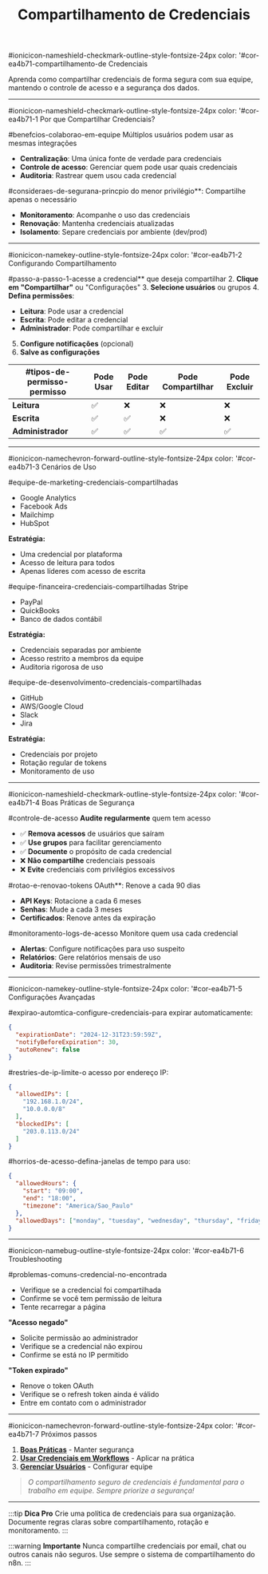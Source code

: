 ﻿---
sidebar_position: 3
title: Compartilhamento de Credenciais
description: Como compartilhar credenciais de forma segura com sua equipe no n8n
keywords: [n8n, credenciais, compartilhamento, equipe, colaboração, segurança]
---


#ionicicon-nameshield-checkmark-outline-style-fontsize-24px color: '#cor-ea4b71-compartilhamento-de Credenciais

Aprenda como compartilhar credenciais de forma segura com sua equipe, mantendo o controle de acesso e a segurança dos dados.

---

#ionicicon-nameshield-checkmark-outline-style-fontsize-24px color: '#cor-ea4b71-1 Por que Compartilhar Credenciais?

#benefcios-colaborao-em-equipe Múltiplos usuários podem usar as mesmas integrações
- **Centralização**: Uma única fonte de verdade para credenciais
- **Controle de acesso**: Gerenciar quem pode usar quais credenciais
- **Auditoria**: Rastrear quem usou cada credencial

#consideraes-de-segurana-princpio do menor privilégio**: Compartilhe apenas o necessário
- **Monitoramento**: Acompanhe o uso das credenciais
- **Renovação**: Mantenha credenciais atualizadas
- **Isolamento**: Separe credenciais por ambiente (dev/prod)

---

#ionicicon-namekey-outline-style-fontsize-24px color: '#cor-ea4b71-2 Configurando Compartilhamento

#passo-a-passo-1-acesse a credencial** que deseja compartilhar
2. **Clique em "Compartilhar"** ou "Configurações"
3. **Selecione usuários** ou grupos
4. **Defina permissões**:
   - **Leitura**: Pode usar a credencial
   - **Escrita**: Pode editar a credencial
   - **Administrador**: Pode compartilhar e excluir
5. **Configure notificações** (opcional)
6. **Salve as configurações**

#tipos-de-permisso-permisso | Pode Usar | Pode Editar | Pode Compartilhar | Pode Excluir |
|-----------|-----------|-------------|-------------------|--------------|
| **Leitura** | ✅ | ❌ | ❌ | ❌ |
| **Escrita** | ✅ | ✅ | ❌ | ❌ |
| **Administrador** | ✅ | ✅ | ✅ | ✅ |

---

#ionicicon-namechevron-forward-outline-style-fontsize-24px color: '#cor-ea4b71-3 Cenários de Uso

#equipe-de-marketing-credenciais-compartilhadas

- Google Analytics
- Facebook Ads
- Mailchimp
- HubSpot

**Estratégia:**

- Uma credencial por plataforma
- Acesso de leitura para todos
- Apenas líderes com acesso de escrita

#equipe-financeira-credenciais-compartilhadas Stripe
- PayPal
- QuickBooks
- Banco de dados contábil

**Estratégia:**

- Credenciais separadas por ambiente
- Acesso restrito a membros da equipe
- Auditoria rigorosa de uso

#equipe-de-desenvolvimento-credenciais-compartilhadas

- GitHub
- AWS/Google Cloud
- Slack
- Jira

**Estratégia:**

- Credenciais por projeto
- Rotação regular de tokens
- Monitoramento de uso

---

#ionicicon-nameshield-checkmark-outline-style-fontsize-24px color: '#cor-ea4b71-4 Boas Práticas de Segurança

#controle-de-acesso **Audite regularmente** quem tem acesso
- ✅ **Remova acessos** de usuários que saíram
- ✅ **Use grupos** para facilitar gerenciamento
- ✅ **Documente** o propósito de cada credencial
- ❌ **Não compartilhe** credenciais pessoais
- ❌ **Evite** credenciais com privilégios excessivos

#rotao-e-renovao-tokens OAuth**: Renove a cada 90 dias
- **API Keys**: Rotacione a cada 6 meses
- **Senhas**: Mude a cada 3 meses
- **Certificados**: Renove antes da expiração

#monitoramento-logs-de-acesso Monitore quem usa cada credencial
- **Alertas**: Configure notificações para uso suspeito
- **Relatórios**: Gere relatórios mensais de uso
- **Auditoria**: Revise permissões trimestralmente

---

#ionicicon-namekey-outline-style-fontsize-24px color: '#cor-ea4b71-5 Configurações Avançadas

#expirao-automtica-configure-credenciais-para expirar automaticamente:

```json
{
  "expirationDate": "2024-12-31T23:59:59Z",
  "notifyBeforeExpiration": 30,
  "autoRenew": false
}
```

#restries-de-ip-limite-o acesso por endereço IP:

```json
{
  "allowedIPs": [
    "192.168.1.0/24",
    "10.0.0.0/8"
  ],
  "blockedIPs": [
    "203.0.113.0/24"
  ]
}
```

#horrios-de-acesso-defina-janelas de tempo para uso:

```json
{
  "allowedHours": {
    "start": "09:00",
    "end": "18:00",
    "timezone": "America/Sao_Paulo"
  },
  "allowedDays": ["monday", "tuesday", "wednesday", "thursday", "friday"]
}
```

---

#ionicicon-namebug-outline-style-fontsize-24px color: '#cor-ea4b71-6 Troubleshooting

#problemas-comuns-credencial-no-encontrada

- Verifique se a credencial foi compartilhada
- Confirme se você tem permissão de leitura
- Tente recarregar a página

**"Acesso negado"**

- Solicite permissão ao administrador
- Verifique se a credencial não expirou
- Confirme se está no IP permitido

**"Token expirado"**

- Renove o token OAuth
- Verifique se o refresh token ainda é válido
- Entre em contato com o administrador

---

#ionicicon-namechevron-forward-outline-style-fontsize-24px color: '#cor-ea4b71-7 Próximos passos

1. **[Boas Práticas](./boas-praticas)** - Manter segurança
2. **[Usar Credenciais em Workflows](../execucoes/componentes-execucoes)** - Aplicar na prática
3. **[Gerenciar Usuários](../usuarios-permissoes)** - Configurar equipe

> *O compartilhamento seguro de credenciais é fundamental para o trabalho em equipe. Sempre priorize a segurança!*

---

:::tip **Dica Pro**
Crie uma política de credenciais para sua organização. Documente regras claras sobre compartilhamento, rotação e monitoramento.
:::

:::warning **Importante**
Nunca compartilhe credenciais por email, chat ou outros canais não seguros. Use sempre o sistema de compartilhamento do n8n.
:::

